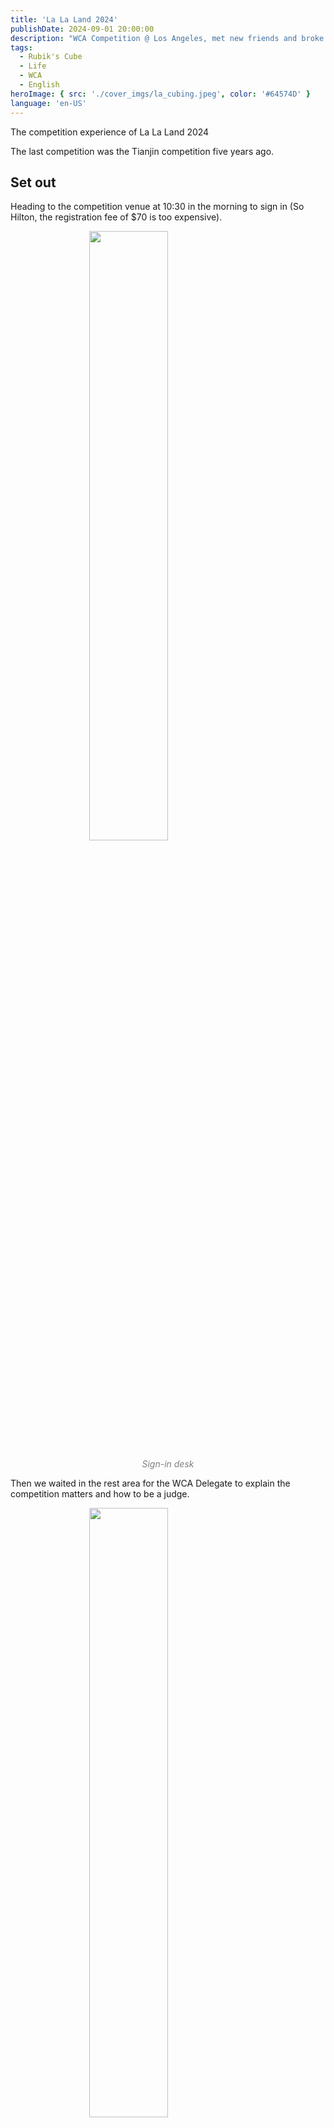```yaml
---
title: 'La La Land 2024'
publishDate: 2024-09-01 20:00:00
description: "WCA Competition @ Los Angeles, met new friends and broke my personal WCA record."
tags:
  - Rubik's Cube
  - Life
  - WCA
  - English
heroImage: { src: './cover_imgs/la_cubing.jpeg', color: '#64574D' }
language: 'en-US'
---
```

The competition experience of La La Land 2024

The last competition was the Tianjin competition five years ago.

## Set out

Heading to the competition venue at 10:30 in the morning to sign in (So Hilton, the registration fee of $70 is too expensive).

<img src="https://cdn.lyt0112.com/2024/09/05996340f6efa287c093d4ed70d23f24.jpeg" alt="" style="width: 50%; height: auto; display: block; margin: 0 auto;" /><p style="text-align: center; font-style: italic; color: gray;"> Sign-in desk </p>

Then we waited in the rest area for the WCA Delegate to explain the competition matters and how to be a judge.

<img src="https://cdn.lyt0112.com/2024/09/654e62948759d0f47442fa60a624bf4f.jpeg" alt="" style="width: 50%; height: auto; display: block; margin: 0 auto;" /><p style="text-align: center; font-style: italic; color: gray;"> Get ready to start the competition! </p>

Some people were even selling cookies they baked with Rubik's Cube patterns. The guy sitting next to me, [Preston Hoing (2019HOIN01)](https://www.worldcubeassociation.org/persons/2019HOIN01), bought two and gave me one as a souvenir.

<img src="https://cdn.lyt0112.com/2024/09/baca0857505b7787c5be390ada24e845.jpeg" alt="" style="width: 50%; height: auto; display: block; margin: 0 auto;" /><p style="text-align: center; font-style: italic; color: gray;"> Little Biscuit </p>

## Comp process

This is a 24-hour race, which means the race is continuous for 24 hours. If you participate in many events (like me), you will need to stay up all night. In fact, I did stay up all night.

Respect the air conditioning temperature here, I will never wear shorts in a 24h comp again...

Shivering all over in the mid-night, I need to go to the bathroom to wash my hands with hot water to maintain a good condition.

<img src="https://cdn.lyt0112.com/2024/09/b5f69e8ce00a7d532bb54aeb5d6914bc.jpeg" alt="" style="width: 80%; height: auto; display: block; margin: 0 auto;" /><p style="text-align: center; font-style: italic; color: gray;"> Timetable </p>

A total of nine events participated in this competition, choose two interesting events to talk about.

### 3x3

Cubing for 7 years, improved by 5 seconds in the first 3 years, improved by 5 seconds in the last 4 years...

This competition broke the single and average personal records, with a single time Sub10. During regular practice, there might be one sub-10 out of 20 attempts, so I'm a bit excited.

<img src="https://cdn.lyt0112.com/2024/09/a55df8e1a1f50489065e8d2daa64559b.jpeg" alt="" style="width: 50%; height: auto; display: block; margin: 0 auto;" /><p style="text-align: center; font-style: italic; color: gray;"> SUB 10 </p>

Next time, make a resolution to average SUB 10!

### Pyraminx

I don't know why I often achieve higher rankings with the regular 4-sided, this time I felt good in the second round, broke my personal records for single and average, and also made it to the finals.

<img src="https://cdn.lyt0112.com/2024/09/27cde2edbc4f4f23d7712b35a5950f8d.jpeg" alt="" style="width: 50%; height: auto; display: block; margin: 0 auto;" /><p style="text-align: center; font-style: italic; color: gray;"> Pyraminx Final </p>

It might be because I was too tired from staying up all night, I didn't perform well in the finals, but I'm still very happy to have made it to the finals.

<img src="https://cdn.lyt0112.com/2024/09/f24ddb5390a8f806689d217e70ae3b0d.png" alt="" style="width: 80%; height: auto; display: block; margin: 0 auto;" /><p style="text-align: center; font-style: italic; color: gray;"> Pyraminx Grades </p>

## Interesting Things

### Clock WR

Witnessing the birth of a world record for the first time, [Brendyn Dunagan (2021DUNA01)](https://www.worldcubeassociation.org/persons/2021DUNA01) set a new single world record for Clock with a time of 1.973 seconds.

<img src="https://cdn.lyt0112.com/2024/09/11654f62590abf0ee07922eb4d0407f7.jpeg" alt="" style="width: 50%; height: auto; display: block; margin: 0 auto;" /><p style="text-align: center; font-style: italic; color: gray;"> Clock WR: 1.973s </p>

Took a photo with him, congratulated him Nice Record!

<img src="https://cdn.lyt0112.com/2024/09/b9065e59f1e666a9516c4a037de17738.jpeg" alt="" style="width: 50%; height: auto; display: block; margin: 0 auto;" /><p style="text-align: center; font-style: italic; color: gray;"> </p>

### Differences between China and US competitions

At first, I thought that the process of foreign competitions was the same as that of Chinese competitions, but actually, there are quite a few differences.

In Chinese competitions, the Judge is responsible for taking your cube, having it scrambled by the scrambler in the scrambling area, and then bringing it back to the competition table. Each person will not leave their seat until all five attempts are finished.

In US competitions, you first submit your cube. After scrambling is completed, a Runner will place your cube on an idle competition table and call your name. You go to this competition table to complete the solve. The Judge records your result. After finishing one solve, you need to leave the competition table and return to the waiting area. The Runner will take your cube back to the scrambling area to wait for the next time your name is called at another competition table. So, you need to complete five solves on five different competition tables.

<img src="https://cdn.lyt0112.com/2024/09/79c8be15c1efa460499d1df6665c0055.jpeg" alt="" style="width: 50%; height: auto; display: block; margin: 0 auto;" /><p style="text-align: center; font-style: italic; color: gray;"> Submit Rubik's Cube </p>

It seems that the efficiency is higher abroad because there are no idle competition tables, and the tables are not occupied during shuffling.

In addition, judges and scramblers are different. US judges are all players. When each person is assigned to a competition group, they are also assigned to another judge group. During the competition of this group, you need to find a free judge position to act as a judge.

<img src="https://cdn.lyt0112.com/2024/09/706d865a79f21113a14b457eac5bdc7a.jpeg" alt="" style="width: 50%; height: auto; display: block; margin: 0 auto;" /><p style="text-align: center; font-style: italic; color: gray;"> I'm a Judge </p>

Of course, the number of judges is oversaturated, because for one event you only need to judge 5 matches, but you need to judge all the people who come to this competition table, which may require judging about 50 matches, so you can also choose to slack off and not go when it's your turn to judge.

However, many people are unwilling to be a judge, which often results in a lack of referees. The WCA Delegate has to shout into the microphone to find people to be judges, especially late at night when many kids have gone to bed, and sometimes there's only one person acting as a judge.

<img src="https://cdn.lyt0112.com/2024/09/a75cce188fa719394bffe39a94a659af.jpeg" alt="" style="width: 50%; height: auto; display: block; margin: 0 auto;" /><p style="text-align: center; font-style: italic; color: gray;"> The judge's stopwatch ⏱️ </p>

However, judges in China are recruited through a questionnaire registration system. Before the competition, referees are recruited by sending out questionnaires in various groups. This ensures that there are enough referees, but the downside is that it requires effort to recruit them.

## People & Friends

[Preston Hoing (2019HOIN01)](https://www.worldcubeassociation.org/persons/2019HOIN01) was the first person I met at the competition venue. He is a bit of a chatterbox and chatted with me very enthusiastically, even mentioning a good scramble he encountered last time with the magic clock.

He is a participant in all events of this competition. The 24-hour all-event challenge was really exhausting for him, but he still persevered until the end, completed his first five-blind, and even made it to the three-blind finals. Impressive. However, I forgot to take a photo with him, which is a bit regrettable.

Then I sat next to a little boy and his father, a very cute little boy from Brazil: [Benjamin Dias Reino (2024REIN02)](https://www.worldcubeassociation.org/persons/2024REIN02)

<img src="https://cdn.lyt0112.com/2024/09/f1e39d4dd80004f7565226252ff8e84a.jpeg" alt="" style="width: 50%; height: auto; display: block; margin: 0 auto;" /><p style="text-align: center; font-style: italic; color: gray;"> With Benjamin and His Dad </p>

Then two other kids came, whom Benjamin met in the last competition. The younger brother of the two brothers participated in the competition [Ren Davis Semien (2024SEMI01)](https://www.worldcubeassociation.org/persons/2024SEMI01)

<img src="https://cdn.lyt0112.com/2024/09/8e2ae80b737d44f9cec4aaac9f1f84d1.jpeg" alt="" style="width: 50%; height: auto; display: block; margin: 0 auto;" /><p style="text-align: center; font-style: italic; color: gray;"> </p>

Later, a local high school student from Los Angeles [Kierran Leavitt (2022LEAV02)](https://www.worldcubeassociation.org/persons/2022LEAV02) joined the table. He mentioned that he is learning to fly planes, including gliders and powered aircraft, which is quite fun.

<img src="https://cdn.lyt0112.com/2024/09/4c4b93340fddad8be9ba7fa1a5a015f9.jpeg" alt="" style="width: 50%; height: auto; display: block; margin: 0 auto;" /><p style="text-align: center; font-style: italic; color: gray;"> </p>

In the last match of the first round of the third stage, I met a Chinese judge, [Tianshuo Shao (2023SHAO01)](https://www.worldcubeassociation.org/persons/2023SHAO01). If it weren't for him, I might have had to speak English all day, my brain would have burned out.

Later, during the break in the game, he drove me around Los Angeles. In the evening, we went to Santa Monica Beach and Pier, and there was a strong smell of marijuana.

<img src="https://cdn.lyt0112.com/2024/09/f19484316f13ab410cc2b23fee2e1089.jpeg" alt="" style="width: 50%; height: auto; display: block; margin: 0 auto;" /><p style="text-align: center; font-style: italic; color: gray;"> Santa Monica Beach </p>

Forgot to take a group photo, will make up for it in a couple of days.

Update on Oct 28, 2024: Just remembered to put the photo here

<img src="https://cdn.lyt0112.com/2024/10/b667444035a036c0237c74c9530631e2.jpeg" alt="" style="width: 50%; height: auto; display: block; margin: 0 auto;" /><p style="text-align: center; font-style: italic; color: gray;"> With Tianshuo at SacCubing XVIII 2024 @ Sacremento </p>

## Epilogue

Put some pictures

<img src="https://cdn.lyt0112.com/2024/09/6442333155869fddeb83320c0c207071.jpeg" alt="" style="width: 80%; height: auto; display: block; margin: 0 auto;" /><p style="text-align: center; font-style: italic; color: gray;"> Before the match </p>

<img src="https://cdn.lyt0112.com/2024/09/0efe5b4c011d7e65b29bd0e32b6c21f6.jpeg" alt="" style="width: 80%; height: auto; display: block; margin: 0 auto;" /><p style="text-align: center; font-style: italic; color: gray;"> The person practicing on the balcony </p>

<img src="https://cdn.lyt0112.com/2024/09/c9b29b35ecbab01b75e1cae1e99a92ca.jpeg" alt="" style="width: 50%; height: auto; display: block; margin: 0 auto;" /><p style="text-align: center; font-style: italic; color: gray;"> The view from the hotel's large balcony, the parking lot across the street cost Tianshuo and me $30 </p>

<img src="https://cdn.lyt0112.com/2024/09/c58c4616b3c570f976f808735931f128.jpeg" alt="" style="width: 80%; height: auto; display: block; margin: 0 auto;" /><p style="text-align: center; font-style: italic; color: gray;"> Drive into a dead end </p>

<img src="https://cdn.lyt0112.com/2024/09/02572e9ca7c9c95946394798b76f1815.jpeg" alt="" style="width: 80%; height: auto; display: block; margin: 0 auto;" /><p style="text-align: center; font-style: italic; color: gray;"> Drove into a dead end again </p>

<img src="https://cdn.lyt0112.com/2024/09/e95dbf5a6ad9b229a58c3e6f876d14a2.jpeg" alt="" style="width: 80%; height: auto; display: block; margin: 0 auto;" /><p style="text-align: center; font-style: italic; color: gray;"> Everyone was celebrating at midnight </p>

<img src="https://cdn.lyt0112.com/2024/09/1ea26f2a69a459430e42cab1a45dc451.jpeg" alt="" style="width: 80%; height: auto; display: block; margin: 0 auto;" /><p style="text-align: center; font-style: italic; color: gray;"> The pool at the Hilton Hotel </p>

<img src="https://cdn.lyt0112.com/2024/09/63f6b1905945306d9b75c4cc9e84ed23.jpeg" alt="" style="width: 80%; height: auto; display: block; margin: 0 auto;" /><p style="text-align: center; font-style: italic; color: gray;"> With Benjamin </p>

<img src="https://cdn.lyt0112.com/2024/09/ba355b102143d09fcb13e49df9a93d26.jpeg" alt="" style="width: 80%; height: auto; display: block; margin: 0 auto;" /><p style="text-align: center; font-style: italic; color: gray;"> Santa Monica Pier </p>

<img src="https://cdn.lyt0112.com/2024/09/7d991c7629e50ef9a0ee4261dbc4817d.jpeg" alt="" style="width: 80%; height: auto; display: block; margin: 0 auto;" /><p style="text-align: center; font-style: italic; color: gray;"> People fishing on the Santa Monica Pier </p>
